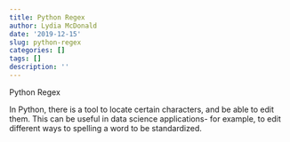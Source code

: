 ```yaml
---
title: Python Regex
author: Lydia McDonald
date: '2019-12-15'
slug: python-regex
categories: []
tags: []
description: ''
---
```


Python Regex

In Python, there is a tool to locate certain characters, and be able to edit them. This can be useful in data science applications- for example, to edit different ways to spelling a word to be standardized.